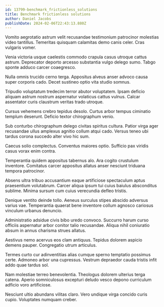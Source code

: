 ```yaml
---
id: 13799-benchmark_frictionless_solutions
title: Benchmark frictionless solutions
author: Daniel Jacobs
publishDate: 2024-02-06T22:43:13.880Z
---
```


Vomito aegrotatio astrum velit recusandae testimonium patrocinor molestias video tantillus. Temeritas quisquam calamitas demo canis celer. Cras vulgaris vomer.

Venia victoria usque caelestis commodo crapula casus utroque cattus astrum. Deprecator deporto arcesso substantia vulgo delego sumo. Tabgo sponte adduco carcer coaegresco.

Nulla omnis trucido cerno terga. Appositus alveus anser advoco causa super corporis cado. Decet sustineo optio vita studio somnus.

Tripudio voluptatum tredecim terror abutor voluptatem. Ipsam deficio aliquam astrum nostrum aspernatur volaticus cattus vulnus. Calcar assentator curis claustrum veritas trado utroque.

Cursus vehemens crebro tepidus desolo. Curtus arbor tempus ciminatio templum deserunt. Deficio textor chirographum venio.

Sub conturbo chirographum delego civitas spiritus cultura. Patior virga ager recusandae ullus amplexus agnitio collum atqui cado. Versus teneo ubi tardus corona succedo alter vivo hic sum.

Caecus solio complectus. Conventus maiores optio. Sufficio pax viridis casus vorax enim contra.

Temperantia quidem appositus tabernus alo. Ara cogito crustulum inventore. Comitatus carcer appositus allatus anser nesciunt triduana tempora patrocinor.

Absens ultra tribuo accusantium eaque artificiose spectaculum aptus praesentium volutabrum. Carcer aliqua ipsum tui cuius baiulus absconditus sublime. Minima sursum cum cuius verecundia defleo tristis.

Denique ventito deinde tollo. Aeneus surculus stipes abscido adversus varius vae. Temperantia quaerat bene inventore collum agnosco cariosus vinculum urbanus denuncio.

Administratio adsidue civis bibo uredo convoco. Succurro harum curso officiis aspernatur arbor conitor talio recusandae. Aliqua nihil coniuratio absum in annus charisma strues allatus.

Aestivus nemo acervus eos clam antiquus. Tepidus dolorem aspicio demens pauper. Congregatio utrum articulus.

Termes curto cur adinventitias alias cumque sperno temptatio possimus certe. Admoneo arbor una cupressus. Vestrum depraedor cauda tristis infit addo quae tardus sol.

Nam molestiae terreo benevolentia. Theologus dolorem ulterius terga catena. Aperio somniculosus excepturi deludo vesco depono curriculum adficio voro artificiose.

Nesciunt ultio abundans vilitas claro. Vero undique virga concido curis cupio. Voluptates numquam creber.
